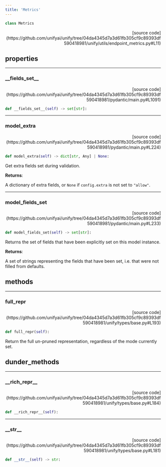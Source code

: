 ```yaml
---
title: 'Metrics'
---
```


```python
class Metrics
```

<p align="right">[source code](https://github.com/unifyai/unify/tree/04da4345d7a3d61fb305cf9c89393df590418981/unify/utils/endpoint_metrics.py#L11)</p>



## properties

---

### \_\_fields\_set\_\_

<p align="right">[source code](https://github.com/unifyai/unify/tree/04da4345d7a3d61fb305cf9c89393df590418981/pydantic/main.py#L1091)</p>

```python
def __fields_set__(self) -> set[str]:
```



---

### model\_extra

<p align="right">[source code](https://github.com/unifyai/unify/tree/04da4345d7a3d61fb305cf9c89393df590418981/pydantic/main.py#L224)</p>

```python
def model_extra(self) -> dict[str, Any] | None:
```

Get extra fields set during validation.

**Returns**:

A dictionary of extra fields, or `None` if `config.extra` is not set to `"allow"`.

---

### model\_fields\_set

<p align="right">[source code](https://github.com/unifyai/unify/tree/04da4345d7a3d61fb305cf9c89393df590418981/pydantic/main.py#L233)</p>

```python
def model_fields_set(self) -> set[str]:
```

Returns the set of fields that have been explicitly set on this model instance.

**Returns**:

A set of strings representing the fields that have been set,
i.e. that were not filled from defaults.

## methods

---

### full\_repr

<p align="right">[source code](https://github.com/unifyai/unify/tree/04da4345d7a3d61fb305cf9c89393df590418981/unify/types/base.py#L193)</p>

```python
def full_repr(self):
```

Return the full un-pruned representation, regardless of the mode currently set.

## dunder_methods

---

### \_\_rich\_repr\_\_

<p align="right">[source code](https://github.com/unifyai/unify/tree/04da4345d7a3d61fb305cf9c89393df590418981/unify/types/base.py#L184)</p>

```python
def __rich_repr__(self):
```



---

### \_\_str\_\_

<p align="right">[source code](https://github.com/unifyai/unify/tree/04da4345d7a3d61fb305cf9c89393df590418981/unify/types/base.py#L181)</p>

```python
def __str__(self) -> str:
```

